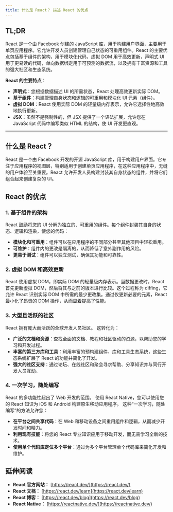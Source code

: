 ```yaml
---
title: 什么是 React？ 描述 React 的优点
---
```


## TL;DR

React 是一个由 Facebook 创建的 JavaScript 库，用于构建用户界面，主要用于单页应用程序。它允许开发人员创建管理自己状态的可重用组件。React 的主要优点包括基于组件的架构，用于模块化代码，虚拟 DOM 用于高效更新，声明式 UI 用于更易读的代码，单向数据绑定用于可预测的数据流，以及拥有丰富资源和工具的强大社区和生态系统。

**React 的主要特点**：

* **声明式**：您根据数据描述 UI 的所需状态，React 处理高效更新实际 DOM。
* **基于组件**：构建管理自身状态和逻辑的可重用和模块化 UI 元素（组件）。
* **虚拟 DOM**：React 使用实际 DOM 的轻量级内存表示，允许它选择性地高效地执行更新。
* **JSX**：虽然不是强制性的，但 JSX 提供了一个语法扩展，允许您在 JavaScript 代码中编写类似 HTML 的结构，使 UI 开发更直观。

***

## 什么是 React？

React 是一个由 Facebook 开发的开源 JavaScript 库，用于构建用户界面。它专注于应用程序的视图层，特别适用于创建单页应用程序，在这种应用程序中，无缝的用户体验至关重要。React 允许开发人员构建封装其自身状态的组件，并将它们组合起来创建复杂的 UI。

## React 的优点

### 1. 基于组件的架构

React 鼓励将您的 UI 分解为独立的、可重用的组件。每个组件封装其自身的状态、逻辑和渲染，使您的代码：

* **模块化和可重用**：组件可以在应用程序的不同部分甚至其他项目中轻松重用。
* **可维护**：组件内的更改是隔离的，从而降低了意外副作用的风险。
* **更易于测试**：组件可以独立测试，确保其功能和可靠性。

### 2. 虚拟 DOM 和高效更新

React 使用虚拟 DOM，即实际 DOM 的轻量级内存表示。当数据更改时，React 首先更新虚拟 DOM，然后将其与之前的版本进行比较。这个过程称为 diffing，它允许 React 识别实际 DOM 中所需的最少更改集。通过仅更新必要的元素，React 最小化了昂贵的 DOM 操作，从而显着提高了性能。

### 3. 大型且活跃的社区

React 拥有庞大而活跃的全球开发人员社区。 这转化为：

* **广泛的文档和资源**：查找全面的文档、教程和社区驱动的资源，以帮助您的学习和开发过程。
* **丰富的第三方库和工具**：利用丰富的预构建组件、库和工具生态系统，这些生态系统扩展了 React 的功能并简化了开发。
* **强大的社区支持**：通过论坛、在线社区和聚会寻求帮助、分享知识并与同行开发人员互动。

### 4. 一次学习，随处编写

React 的多功能性超出了 Web 开发的范围。 使用 React Native，您可以使用您的 React 知识为 iOS 和 Android 构建原生移动应用程序。 这种“一次学习，随处编写”的方法允许您：

* **在平台之间共享代码**：在 Web 和移动设备之间重用组件和逻辑，从而减少开发时间和精力。
* **利用现有技能**：将您的 React 专业知识应用于移动开发，而无需学习全新的技术。
* **使用单个代码库定位多个平台**：通过为多个平台管理单个代码库来简化开发和维护。

## 延伸阅读

* **React 官方网站：** [https://react.dev/](https://react.dev/)
* **React 文档：** [https://react.dev/learn](https://react.dev/learn)
* **React 博客：** [https://react.dev/blog](https://react.dev/blog)
* **React Native：** [https://reactnative.dev/](https://reactnative.dev/)
